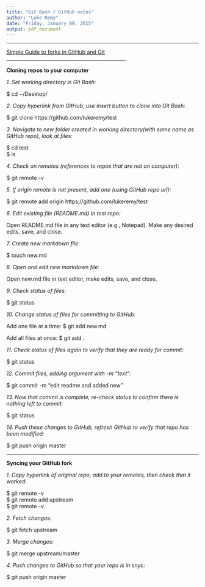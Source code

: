 ```yaml
---
title: "Git Bash / GitHub notes"
author: "Luke Remy"
date: "Friday, January 09, 2015"
output: pdf_document
---
```

_________________________________________________

[Simple Guide to forks in GitHub and Git](http://www.dataschool.io/simple-guide-to-forks-in-github-and-git/)  
_________________________________________________

**Cloning repos to your computer**  

*1. Set working directory in Git Bash:*   

$ cd ~/Desktop/    

*2. Copy hyperlink from GitHub, use insert button to clone into Git Bash:*    

$ git clone https://github.com/lukeremy/test  

*3. Navigate to new folder created in working directory(with same name as GitHub repo), look at files:*  

$ cd test   
$ ls

*4. Check on remotes (references to repos that are not on computer):*

$ git remote -v

*5. If origin remote is not present, add one (using GitHub repo url):*

$ git remote add origin https://github.com/lukeremy/test

*6. Edit existing file (README.md) in test repo:*

Open README.md file in any text editor (e.g., Notepad).
Make any desired edits, save, and close.

*7. Create new markdown file:*

$ touch new.md

*8. Open and edit new markdown file:*

Open new.md file in text editor, make edits, save, and close.

*9. Check status of files:*

$ git status

*10. Change status of files for committing to GitHub:*

Add one file at a time:
$ git add new.md

Add all files at once:
$ git add .

*11. Check status of files again to verify that they are ready for commit:*

$ git status

*12. Commit files, adding argument with -m "text":*

$ git commit -m "edit readme and added new"

*13. Now that commit is complete, re-check status to confirm there is nothing left to commit:*

$ git status

*14. Push these changes to GitHub, refresh GitHub to verify that repo has been modified:*

$ git push origin master

______________________________________________________________________________

**Syncing your GitHub fork**  

*1. Copy hyperlink of original repo, add to your remotes, then check that it worked:*

$ git remote -v  
$ git remote add upstream <github url>  
$ git remote -v  

*2. Fetch changes:*

$ git fetch upstream

*3. Merge changes:*

$ git merge upstream/master

*4. Push changes to GitHub so that your repo is in snyc:*

$ git push origin master















  